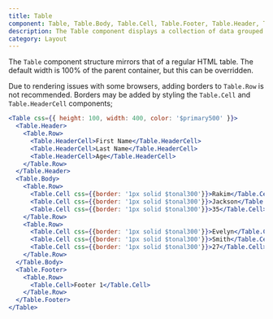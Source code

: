 ```yaml
---
title: Table
component: Table, Table.Body, Table.Cell, Table.Footer, Table.Header, Table.HeaderCell, Table Row
description: The Table component displays a collection of data grouped into rows
category: Layout
---
```


The `Table` component structure mirrors that of a regular HTML table. The default width is 100% of the parent container, but this can be overridden.

Due to rendering issues with some browsers, adding borders to `Table.Row` is not recommended. Borders may be added by styling the `Table.Cell` and `Table.HeaderCell` components;


```jsx preview
<Table css={{ height: 100, width: 400, color: '$primary500' }}>
  <Table.Header>
    <Table.Row>
      <Table.HeaderCell>First Name</Table.HeaderCell>
      <Table.HeaderCell>Last Name</Table.HeaderCell>
      <Table.HeaderCell>Age</Table.HeaderCell>
    </Table.Row>
  </Table.Header>
  <Table.Body>
    <Table.Row>
      <Table.Cell css={{border: '1px solid $tonal300'}}>Rakim</Table.Cell>
      <Table.Cell css={{border: '1px solid $tonal300'}}>Jackson</Table.Cell>
      <Table.Cell css={{border: '1px solid $tonal300'}}>35</Table.Cell>
    </Table.Row>
    <Table.Row>
      <Table.Cell css={{border: '1px solid $tonal300'}}>Evelyn</Table.Cell>
      <Table.Cell css={{border: '1px solid $tonal300'}}>Smith</Table.Cell>
      <Table.Cell css={{border: '1px solid $tonal300'}}>27</Table.Cell>
    </Table.Row>
  </Table.Body>
  <Table.Footer>
    <Table.Row>
      <Table.Cell>Footer 1</Table.Cell>
    </Table.Row>
  </Table.Footer>
</Table>
```

